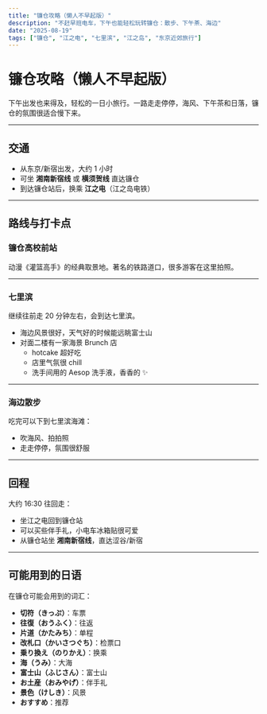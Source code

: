 ```yaml
---
title: "镰仓攻略（懒人不早起版）"
description: "不赶早班电车，下午也能轻松玩转镰仓：散步、下午茶、海边"
date: "2025-08-19"
tags: ["镰仓", "江之电", "七里滨", "江之岛", "东京近郊旅行"]
---
```


# 镰仓攻略（懒人不早起版）

下午出发也来得及，轻松的一日小旅行。一路走走停停，海风、下午茶和日落，镰仓的氛围很适合慢下来。

---

## 交通
- 从东京/新宿出发，大约 1 小时  
- 可坐 **湘南新宿线** 或 **横须贺线** 直达镰仓  
- 到达镰仓站后，换乘 **江之电**（江之岛电铁）  

---

## 路线与打卡点

### 镰仓高校前站
动漫《灌篮高手》的经典取景地。著名的铁路道口，很多游客在这里拍照。  

---

### 七里滨
继续往前走 20 分钟左右，会到达七里滨。  
- 海边风景很好，天气好的时候能远眺富士山  
- 对面二楼有一家海景 Brunch 店  
  - hotcake 超好吃  
  - 店里气氛很 chill  
  - 洗手间用的 Aesop 洗手液，香香的 ✨  

---

### 海边散步
吃完可以下到七里滨海滩：  
- 吹海风、拍拍照  
- 走走停停，氛围很舒服  

---

## 回程
大约 16:30 往回走：  
- 坐江之电回到镰仓站  
- 可以买些伴手礼，小电车冰箱贴很可爱  
- 从镰仓站坐 **湘南新宿线**，直达涩谷/新宿  

---

## 可能用到的日语
在镰仓可能会用到的词汇：  

- **切符（きっぷ）**：车票  
- **往復（おうふく）**：往返  
- **片道（かたみち）**：单程  
- **改札口（かいさつぐち）**：检票口  
- **乗り換え（のりかえ）**：换乘  
- **海（うみ）**：大海  
- **富士山（ふじさん）**：富士山  
- **お土産（おみやげ）**：伴手礼  
- **景色（けしき）**：风景  
- **おすすめ**：推荐  

